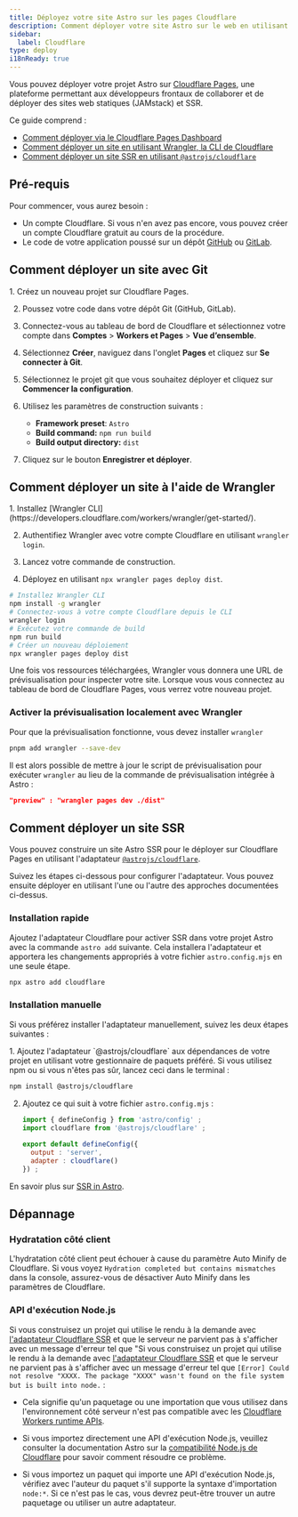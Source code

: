 ```yaml
---
title: Déployez votre site Astro sur les pages Cloudflare
description: Comment déployer votre site Astro sur le web en utilisant les pages Cloudflare.
sidebar:
  label: Cloudflare
type: deploy
i18nReady: true
---
```


Vous pouvez déployer votre projet Astro sur [Cloudflare Pages](https://pages.cloudflare.com/), une plateforme permettant aux développeurs frontaux de collaborer et de déployer des sites web statiques (JAMstack) et SSR.

Ce guide comprend :

- [Comment déployer via le Cloudflare Pages Dashboard](#comment-déployer-un-site-avec-git)
- [Comment déployer un site en utilisant Wrangler, la CLI de Cloudflare](#comment-déployer-un-site-à-laide-de-wrangler)
- [Comment déployer un site SSR en utilisant `@astrojs/cloudflare`](#comment-déployer-un-site-ssr)

## Pré-requis

Pour commencer, vous aurez besoin :

- Un compte Cloudflare. Si vous n'en avez pas encore, vous pouvez créer un compte Cloudflare gratuit au cours de la procédure.
- Le code de votre application poussé sur un dépôt [GitHub](https://github.com/) ou [GitLab](https://about.gitlab.com/).

## Comment déployer un site avec Git

<Steps>
1. Créez un nouveau projet sur Cloudflare Pages.

2. Poussez votre code dans votre dépôt Git (GitHub, GitLab).

3. Connectez-vous au tableau de bord de Cloudflare et sélectionnez votre compte dans **Comptes** > **Workers et Pages** > **Vue d’ensemble**.

4. Sélectionnez **Créer**, naviguez dans l'onglet **Pages** et cliquez sur **Se connecter à Git**.

5. Sélectionnez le projet git que vous souhaitez déployer et cliquez sur **Commencer la configuration**.

6. Utilisez les paramètres de construction suivants :

   - **Framework preset**: `Astro`
   - **Build command:** `npm run build`
   - **Build output directory:** `dist`

7. Cliquez sur le bouton **Enregistrer et déployer**.
</Steps>

## Comment déployer un site à l'aide de Wrangler

<Steps>
1. Installez [Wrangler CLI](https://developers.cloudflare.com/workers/wrangler/get-started/).

2. Authentifiez Wrangler avec votre compte Cloudflare en utilisant `wrangler login`.

3. Lancez votre commande de construction.

4. Déployez en utilisant `npx wrangler pages deploy dist`.
</Steps>

```bash
# Installez Wrangler CLI
npm install -g wrangler
# Connectez-vous à votre compte Cloudflare depuis le CLI
wrangler login
# Exécutez votre commande de build
npm run build
# Créer un nouveau déploiement
npx wrangler pages deploy dist
```

Une fois vos ressources téléchargées, Wrangler vous donnera une URL de prévisualisation pour inspecter votre site. Lorsque vous vous connectez au tableau de bord de Cloudflare Pages, vous verrez votre nouveau projet.

### Activer la prévisualisation localement avec Wrangler

Pour que la prévisualisation fonctionne, vous devez installer `wrangler`

```bash
pnpm add wrangler --save-dev
```

Il est alors possible de mettre à jour le script de prévisualisation pour exécuter `wrangler` au lieu de la commande de prévisualisation intégrée à Astro :

```json title="package.json"
"preview" : "wrangler pages dev ./dist"
```

## Comment déployer un site SSR

Vous pouvez construire un site Astro SSR pour le déployer sur Cloudflare Pages en utilisant l'adaptateur [`@astrojs/cloudflare`](/fr/guides/integrations-guide/cloudflare/).

Suivez les étapes ci-dessous pour configurer l'adaptateur. Vous pouvez ensuite déployer en utilisant l'une ou l'autre des approches documentées ci-dessus.

### Installation rapide

Ajoutez l'adaptateur Cloudflare pour activer SSR dans votre projet Astro avec la commande `astro add` suivante. Cela installera l'adaptateur et apportera les changements appropriés à votre fichier `astro.config.mjs` en une seule étape.

```bash
npx astro add cloudflare
```

### Installation manuelle

Si vous préférez installer l'adaptateur manuellement, suivez les deux étapes suivantes :

<Steps>
1. Ajoutez l'adaptateur `@astrojs/cloudflare` aux dépendances de votre projet en utilisant votre gestionnaire de paquets préféré. Si vous utilisez npm ou si vous n'êtes pas sûr, lancez ceci dans le terminal :

   ```bash
   npm install @astrojs/cloudflare
   ```

2. Ajoutez ce qui suit à votre fichier `astro.config.mjs` :

   ```js title="astro.config.mjs" ins={2, 5-6}
   import { defineConfig } from 'astro/config' ;
   import cloudflare from '@astrojs/cloudflare' ;
  
   export default defineConfig({
     output : 'server',
     adapter : cloudflare()
   }) ;
   ```
</Steps>

<ReadMore>En savoir plus sur [SSR in Astro](/fr/guides/on-demand-rendering/).</ReadMore>

## Dépannage

### Hydratation côté client

L'hydratation côté client peut échouer à cause du paramètre Auto Minify de Cloudflare. Si vous voyez `Hydration completed but contains mismatches` dans la console, assurez-vous de désactiver Auto Minify dans les paramètres de Cloudflare.

### API d'exécution Node.js

Si vous construisez un projet qui utilise le rendu à la demande avec [l'adaptateur Cloudflare SSR](/fr/guides/integrations-guide/cloudflare/) et que le serveur ne parvient pas à s'afficher avec un message d'erreur tel que "Si vous construisez un projet qui utilise le rendu à la demande avec [l'adaptateur Cloudflare SSR](/fr/guides/integrations-guide/cloudflare/) et que le serveur ne parvient pas à s'afficher avec un message d'erreur tel que `[Error] Could not resolve "XXXX. The package "XXXX" wasn't found on the file system but is built into node.` :

- Cela signifie qu'un paquetage ou une importation que vous utilisez dans l'environnement côté serveur n'est pas compatible avec les [Cloudflare Workers runtime APIs](https://developers.cloudflare.com/workers/runtime-apis/nodejs/). 

- Si vous importez directement une API d'exécution Node.js, veuillez consulter la documentation Astro sur la [compatibilité Node.js de Cloudflare](/fr/guides/integrations-guide/cloudflare/#compatibilité-nodejs) pour savoir comment résoudre ce problème.

- Si vous importez un paquet qui importe une API d'exécution Node.js, vérifiez avec l'auteur du paquet s'il supporte la syntaxe d'importation `node:*`. Si ce n'est pas le cas, vous devrez peut-être trouver un autre paquetage ou utiliser un autre adaptateur.
